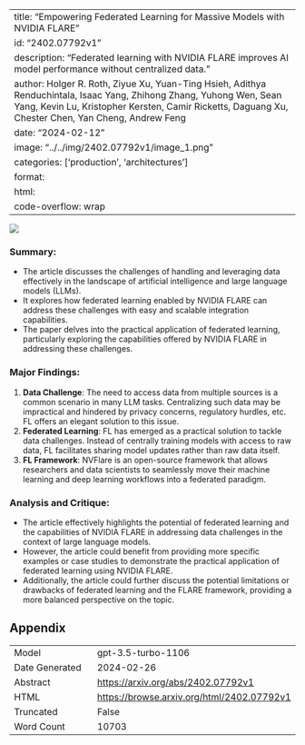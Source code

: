 
---
title: "Empowering Federated Learning for Massive Models with NVIDIA FLARE"
id: "2402.07792v1"
description: "Federated learning with NVIDIA FLARE improves AI model performance without centralized data."
author: Holger R. Roth, Ziyue Xu, Yuan-Ting Hsieh, Adithya Renduchintala, Isaac Yang, Zhihong Zhang, Yuhong Wen, Sean Yang, Kevin Lu, Kristopher Kersten, Camir Ricketts, Daguang Xu, Chester Chen, Yan Cheng, Andrew Feng
date: "2024-02-12"
image: "../../img/2402.07792v1/image_1.png"
categories: ['production', 'architectures']
format:
  html:
    code-overflow: wrap
---

![](../../img/2402.07792v1/image_1.png)

### Summary:
- The article discusses the challenges of handling and leveraging data effectively in the landscape of artificial intelligence and large language models (LLMs).
- It explores how federated learning enabled by NVIDIA FLARE can address these challenges with easy and scalable integration capabilities.
- The paper delves into the practical application of federated learning, particularly exploring the capabilities offered by NVIDIA FLARE in addressing these challenges.

### Major Findings:
1. **Data Challenge**: The need to access data from multiple sources is a common scenario in many LLM tasks. Centralizing such data may be impractical and hindered by privacy concerns, regulatory hurdles, etc. FL offers an elegant solution to this issue.
2. **Federated Learning**: FL has emerged as a practical solution to tackle data challenges. Instead of centrally training models with access to raw data, FL facilitates sharing model updates rather than raw data itself.
3. **FL Framework**: NVFlare is an open-source framework that allows researchers and data scientists to seamlessly move their machine learning and deep learning workflows into a federated paradigm.

### Analysis and Critique:
- The article effectively highlights the potential of federated learning and the capabilities of NVIDIA FLARE in addressing data challenges in the context of large language models.
- However, the article could benefit from providing more specific examples or case studies to demonstrate the practical application of federated learning using NVIDIA FLARE.
- Additionally, the article could further discuss the potential limitations or drawbacks of federated learning and the FLARE framework, providing a more balanced perspective on the topic.

## Appendix

|          |          |
|----------|----------|
| Model     | gpt-3.5-turbo-1106       |
| Date Generated     | 2024-02-26       |
| Abstract | [https://arxiv.org/abs/2402.07792v1](https://arxiv.org/abs/2402.07792v1)        |
| HTML     | [https://browse.arxiv.org/html/2402.07792v1](https://browse.arxiv.org/html/2402.07792v1)       |
| Truncated       | False       |
| Word Count       | 10703       |